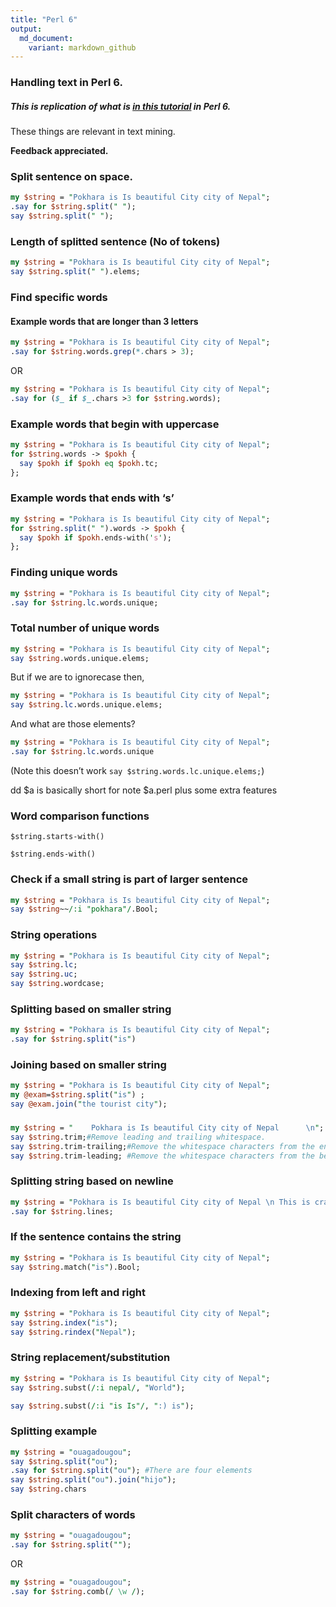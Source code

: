 ```yaml
---
title: "Perl 6"
output:
  md_document:
    variant: markdown_github
---
```







### Handling text in Perl 6.

##### This is replication of what is [in this tutorial](https://www.coursera.org/learn/python-text-mining/lecture/MeheH/handling-text-in-python) in Perl 6.

These things are relevant in text mining.

**Feedback appreciated.**






### Split sentence on space.

```perl
my $string = "Pokhara is Is beautiful City city of Nepal";
.say for $string.split(" ");
say $string.split(" ");
```

### Length of splitted sentence (No of tokens)
```perl
my $string = "Pokhara is Is beautiful City city of Nepal";
say $string.split(" ").elems;
```

### Find specific words

#### Example words that are longer than 3 letters
```perl
my $string = "Pokhara is Is beautiful City city of Nepal";
.say for $string.words.grep(*.chars > 3);
```

OR
```perl
my $string = "Pokhara is Is beautiful City city of Nepal";
.say for ($_ if $_.chars >3 for $string.words);
```



### Example words that begin with uppercase
```perl
my $string = "Pokhara is Is beautiful City city of Nepal";
for $string.words -> $pokh {
  say $pokh if $pokh eq $pokh.tc;
};
```

### Example words that ends with 's'
```perl
my $string = "Pokhara is Is beautiful City city of Nepal";
for $string.split(" ").words -> $pokh {
  say $pokh if $pokh.ends-with('s');
};
```

### Finding unique words
```perl
my $string = "Pokhara is Is beautiful City city of Nepal";
.say for $string.lc.words.unique;
```
### Total number of unique words

```perl
my $string = "Pokhara is Is beautiful City city of Nepal";
say $string.words.unique.elems;
```
But if we are to ignorecase then,

```perl
my $string = "Pokhara is Is beautiful City city of Nepal";
say $string.lc.words.unique.elems;
```
And what are those elements?

```perl
my $string = "Pokhara is Is beautiful City city of Nepal";
.say for $string.lc.words.unique
```
(Note this doesn't work `say $string.words.lc.unique.elems;`)

dd $a is basically short for note $a.perl plus some extra features


### Word comparison functions

```
$string.starts-with()

$string.ends-with()
```

### Check if a small string is part of larger sentence
```perl
my $string = "Pokhara is Is beautiful City city of Nepal";
say $string~~/:i "pokhara"/.Bool;
```


### String operations

```perl
my $string = "Pokhara is Is beautiful City city of Nepal";
say $string.lc;
say $string.uc;
say $string.wordcase;

```




### Splitting based on smaller string
```perl
my $string = "Pokhara is Is beautiful City city of Nepal";
.say for $string.split("is") 
```


### Joining based on smaller string 


```perl
my $string = "Pokhara is Is beautiful City city of Nepal";
my @exam=$string.split("is") ;
say @exam.join("the tourist city");
```


### 

```perl
my $string = "    Pokhara is Is beautiful City city of Nepal      \n";
say $string.trim;#Remove leading and trailing whitespace. 
say $string.trim-trailing;#Remove the whitespace characters from the end of a string.
say $string.trim-leading; #Remove the whitespace characters from the beginning of a string

```


### Splitting string based on newline

```perl
my $string = "Pokhara is Is beautiful City city of Nepal \n This is crazy";
.say for $string.lines;

```

### If the sentence contains the string 


```perl
my $string = "Pokhara is Is beautiful City city of Nepal";
say $string.match("is").Bool;

```


### Indexing from left and right 
```perl
my $string = "Pokhara is Is beautiful City city of Nepal";
say $string.index("is");
say $string.rindex("Nepal");

```

### String replacement/substitution

```perl
my $string = "Pokhara is Is beautiful City city of Nepal";
say $string.subst(/:i nepal/, "World");

say $string.subst(/:i "is Is"/, ":) is");

```

### Splitting example


```perl
my $string = "ouagadougou";
say $string.split("ou");
.say for $string.split("ou"); #There are four elements
say $string.split("ou").join("hijo");
say $string.chars

```

### Split characters of words

```perl
my $string = "ouagadougou";
.say for $string.split("");


```
OR 


```perl
my $string = "ouagadougou";
.say for $string.comb(/ \w /);

```
